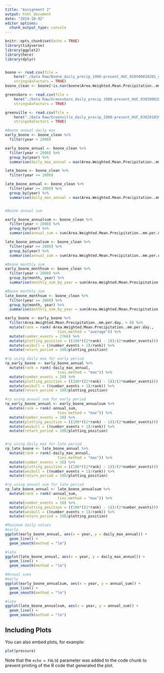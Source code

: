 ```yaml
---
title: "Assignment 2"
output: html_document
date: "2024-10-02"
editor_options: 
  chunk_output_type: console
---
```


```r
knitr::opts_chunk$set(echo = TRUE)
library(tidyverse)
library(ggplot2)
library(here)
library(dplyr)


boone <- read.csv(file = 
    here("./Data Raw/Boone_daily_precip_1980-present_HUC_050500010201_dayMet_split-dates-columns.csv"),
    stringsAsFactors = TRUE)
boone_clean <- boone[!is.nan(boone$Area.Weighted.Mean.Precipitation..mm.per.day.), ]

greensboro <- read.csv(file = 
    here("./Data Raw/Greensboro_daily_precip_1980-present_HUC_030300020105_dayMet_split-dates-columns.csv"),
    stringsAsFactors = TRUE)

greenville <- read.csv(file = 
    here("./Data Raw/Greenville_daily_precip_1980-present_HUC_030201030403_dayMet_split-dates-columns.csv"),
    stringsAsFactors = TRUE)

```

```r
#Boone annual daily max
early_boone <- boone_clean %>% 
  filter(year < 2000)

early_boone_annual <- boone_clean %>% 
  filter(year < 2000) %>% 
  group_by(year) %>% 
  summarise(daily_max_annual = max(Area.Weighted.Mean.Precipitation..mm.per.day.))

late_boone <- boone_clean %>% 
  filter(year >= 2000)

late_boone_annual <- boone_clean %>% 
  filter(year >= 2000) %>% 
  group_by(year) %>% 
  summarise(daily_max_annual = max(Area.Weighted.Mean.Precipitation..mm.per.day.))


#Boone annual sum

early_boone_annualsum <- boone_clean %>% 
  filter(year < 2000) %>% 
  group_by(year) %>% 
  summarise(annual_sum = sum(Area.Weighted.Mean.Precipitation..mm.per.day.))

late_boone_annualsum <- boone_clean %>% 
  filter(year >= 2000) %>% 
  group_by(year) %>% 
  summarise(annual_sum = sum(Area.Weighted.Mean.Precipitation..mm.per.day.))

#Boone monthly sum
early_boone_monthsum <- boone_clean %>% 
  filter(year < 2000) %>% 
  group_by(month, year) %>% 
  summarise(monthly_sum_by_year = sum(Area.Weighted.Mean.Precipitation..mm.per.day.))

#Boone monthly sum
late_boone_monthsum <- boone_clean %>% 
  filter(year >= 2000) %>% 
  group_by(month, year) %>% 
  summarise(monthly_sum_by_year = sum(Area.Weighted.Mean.Precipitation..mm.per.day.))
```

```r
early_boone <- early_boone %>% 
  filter(Area.Weighted.Mean.Precipitation..mm.per.day. > 0) %>% 
  mutate(rank = rank(-Area.Weighted.Mean.Precipitation..mm.per.day.,
                        ties.method = "average")) %>% 
  mutate(number_events = 2768) %>% 
  mutate(plotting_position = ((100*((2*rank) - 1))/(2*number_events))) %>% 
  mutate(weibull = ((number_events + 1)/rank)) %>% 
  mutate(return_period = 100/plotting_position)

#rp using daily max for early period
rp_early_boone <- early_boone_annual %>% 
  mutate(rank = rank(-daily_max_annual,
                        ties.method = "max")) %>% 
  mutate(number_events = 20) %>% 
  mutate(plotting_position = ((100*((2*rank) - 1))/(2*number_events))) %>% 
  mutate(weibull = ((number_events + 1)/rank)) %>% 
  mutate(return_period = 100/plotting_position)

#rp using annual sum for early period
rp_early_boone_annual <- early_boone_annualsum %>% 
  mutate(rank = rank(-annual_sum,
                        ties.method = "max")) %>% 
  mutate(number_events = 20) %>% 
  mutate(plotting_position = ((100*((2*rank) - 1))/(2*number_events))) %>% 
  mutate(weibull = ((number_events + 1)/rank)) %>% 
  mutate(return_period = 100/plotting_position)


#rp using daily max for late period
rp_late_boone <- late_boone_annual %>% 
  mutate(rank = rank(-daily_max_annual,
                        ties.method = "max")) %>% 
  mutate(number_events = 16) %>% 
  mutate(plotting_position = ((100*((2*rank) - 1))/(2*number_events))) %>% 
  mutate(weibull = ((number_events + 1)/rank)) %>% 
  mutate(return_period = 100/plotting_position)

#rp using annual sum for late period
rp_late_boone_annual <- late_boone_annualsum %>% 
  mutate(rank = rank(-annual_sum,
                        ties.method = "max")) %>% 
  mutate(number_events = 16) %>% 
  mutate(plotting_position = ((100*((2*rank) - 1))/(2*number_events))) %>% 
  mutate(weibull = ((number_events + 1)/rank)) %>% 
  mutate(return_period = 100/plotting_position)


```

```r
#Maximum daily values
#early
ggplot(early_boone_annual, aes(x = year, y = daily_max_annual)) +
  geom_line() +
  geom_smooth(method = "lm") 

#late
ggplot(late_boone_annual, aes(x = year, y = daily_max_annual)) +
  geom_line() +
  geom_smooth(method = "lm") 

#Annual sums
#early
ggplot(early_boone_annualsum, aes(x = year, y = annual_sum)) +
  geom_line() +
  geom_smooth(method = "lm") 

#late
ggplot(late_boone_annualsum, aes(x = year, y = annual_sum)) +
  geom_line() +
  geom_smooth(method = "lm") 
```

## Including Plots

You can also embed plots, for example:

```r
plot(pressure)
```

Note that the `echo = FALSE` parameter was added to the code chunk to prevent printing of the R code that generated the plot.
